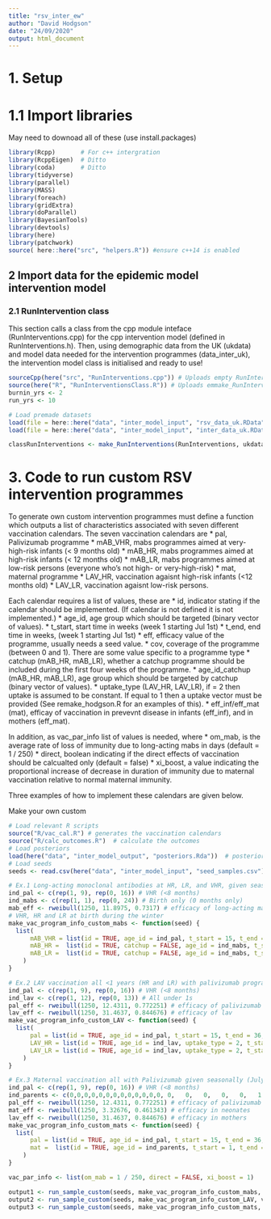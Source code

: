 ```yaml
---
title: "rsv_inter_ew"
author: "David Hodgson"
date: "24/09/2020"
output: html_document
---
```



# 1. Setup 
# 1.1 Import libraries
May need to downoad all of these (use install.packages)
```r

library(Rcpp)       # For c++ intergration
library(RcppEigen)  # Ditto
library(coda)       # Ditto
library(tidyverse)
library(parallel)
library(MASS)
library(foreach)
library(gridExtra)
library(doParallel)
library(BayesianTools)
library(devtools)
library(here)
library(patchwork)
source( here::here("src", "helpers.R")) #ensure c++14 is enabled

```


## 2 Import data for the epidemic model intervention model
### 2.1 RunIntervention class

This section calls a class from the cpp module inteface (RunInterventions.cpp) for the cpp intervention model (defined in RunInterventions.h).
Then, using demographic data from the UK (ukdata) and model data needed for the intervention programmes (data_inter_uk), the intervention model class is initialised and ready to use! 

```r

sourceCpp(here("src", "RunInterventions.cpp")) # Uploads empty RunInterventions class
source(here("R", "RunInterventionsClass.R")) # Uploads emmake_RunInterventionspty function
burnin_yrs <- 2
run_yrs <- 10

# Load premade datasets
load(file = here::here("data", "inter_model_input", "rsv_data_uk.RData")) # loads ukdata
load(file = here::here("data", "inter_model_input", "inter_data_uk.RData")) # loads data_inter_uk

classRunInterventions <- make_RunInterventions(RunInterventions, ukdata, data_inter_uk, burnin_yrs * 365, run_yrs * 365)

```

# 3. Code to run custom RSV intervention programmes

To generate own custom intervention programmes must define a function which outputs a list of characteristics associated with seven different vaccination calendars.
The seven vaccination calendars are
* pal, Palivizumab programme
* mAB_VHR, mabs programmes aimed at very-high-risk infants (< 9 months old)
* mAB_HR, mabs programmes aimed at high-risk infants (< 12 months old)
* mAB_LR, mabs programmes aimed at low-risk persons (everyone who's not high- or very-high-risk)
* mat, maternal programme
* LAV_HR, vaccination agaisnt high-risk infants (<12 months old)
* LAV_LR, vaccination agaisnt low-risk persons.

Each calendar requires a list of values, these are
* id, indicator stating if the calendar should be implemented. (If calendar is not defined it is not implemented.)
* age_id, age group which should be targeted (binary vector of values).
* t_start, start time in weeks (week 1 starting Jul 1st)
* t_end, end time in weeks, (week 1 starting Jul 1st) 
* eff, efficacy value of the programme, usually needs a seed value.
* cov, coverage of the programme (between 0 and 1).
There are some value specific to a programme type
* catchup (mAB_HR, mAB_LR), whether a catchup programme should be included during the first four weeks of the programme.
* age_id_catchup (mAB_HR, mAB_LR), age group which should be targeted by catchup (binary vector of values).
* uptake_type (LAV_HR, LAV_LR), if = 2 then uptake is assumed to be constant.  If equal to 1 then a uptake vector must be provided (See remake_hodgson.R for an examples of this).
* eff_inf/eff_mat (mat), efficay of vaccination in prevevnt disease in infants (eff_inf), and in mothers (eff_mat).

In addition, as vac_par_info list of values is needed, where
* om_mab, is the average rate of loss of immunity due to long-acting mabs in days (default = 1 / 250)
* direct, boolean indicating if the direct effects of vaccination should be calcualted only (default = false)
* xi_boost, a value indicating the proportional increase of decrease in duration of immunity due to maternal vaccination relative to normal maternal immunity.


Three examples of how to implement these calendars are given below. 

Make your own custom 
```r

# Load relevant R scripts
source("R/vac_cal.R") # generates the vaccination calendars
source("R/calc_outcomes.R")  # calculate the outcomes
# Load posteriors
load(here("data", "inter_model_output", "posteriors.Rda"))  # posteriors from fitting in Hodgson et al. 2020
# Load seeds
seeds <- read.csv(here("data", "inter_model_input", "seed_samples.csv"), header = FALSE)[, 1] + 1

# Ex.1 Long-acting monoclonal antibodies at HR, LR, and VHR, given seasonally with 90% coverage.
ind_pal <- c(rep(1, 9), rep(0, 16)) # VHR (<8 months)
ind_mabs <- c(rep(1, 1), rep(0, 24)) # Birth only (0 months only)
mab_eff <- rweibull(1250, 11.8975, 0.7317) # efficacy of long-acting mabs
# VHR, HR and LR at birth during the winter
make_vac_program_info_custom_mabs <- function(seed) {
  list(
      mAB_VHR = list(id = TRUE, age_id = ind_pal, t_start = 15, t_end = 36, eff = mab_eff[seed], cov = 0.9),
      mAB_HR =  list(id = TRUE, catchup = FALSE, age_id = ind_mabs, t_start = 15, t_end = 36, eff = mab_eff[seed], cov = 0.9),
      mAB_LR =  list(id = TRUE, catchup = FALSE, age_id = ind_mabs, t_start = 15, t_end = 36, eff = mab_eff[seed], cov = 0.9)
    )
}

# Ex.2 LAV vaccination all <1 years (HR and LR) with palivizumab programme, iven seasonally woth 90% coverage
ind_pal <- c(rep(1, 9), rep(0, 16)) # VHR (<8 months)
ind_lav <- c(rep(1, 12), rep(0, 13)) # All under 1s
pal_eff <- rweibull(1250, 12.4311, 0.772251) # efficacy of palivizumab
lav_eff <- rweibull(1250, 31.4637, 0.844676) # efficacy of lav
make_vac_program_info_custom_LAV <- function(seed) {
  list(
      pal = list(id = TRUE, age_id = ind_pal, t_start = 15, t_end = 36, eff = pal_eff[seed], cov = 0.9),
      LAV_HR = list(id = TRUE, age_id = ind_lav, uptake_type = 2, t_start = 15, t_end = 36, eff = lav_eff[seed], cov = 0.9),
      LAV_LR = list(id = TRUE, age_id = ind_lav, uptake_type = 2, t_start = 15, t_end = 36, eff = lav_eff[seed], cov = 0.9)
    )
}

# Ex.3 Maternal vaccination all with Palivizumab given seasonally (July - Oct) with 60% coverage.
ind_pal <- c(rep(1, 9), rep(0, 16)) # VHR (<8 months)
ind_parents <- c(0,0,0,0,0,0,0,0,0,0,0,0,0, 0,   0,   0,   0,   0,   1.0,1.0,1.0,0,0,0,0) # 15-44 (parents)
pal_eff <- rweibull(1250, 12.4311, 0.772251) # efficacy of palivizumab
mat_eff <- rweibull(1250, 3.32676, 0.461343) # efficacy in neonates
lav_eff <- rweibull(1250, 31.4637, 0.844676) # efficacy in mothers
make_vac_program_info_custom_mats <- function(seed) {
  list(
      pal = list(id = TRUE, age_id = ind_pal, t_start = 15, t_end = 36, eff = pal_eff[seed], cov = 0.9),
      mat =  list(id = TRUE, age_id = ind_parents, t_start = 1, t_end = 21*7 + 1, eff_inf = mat_eff[seed], eff_mat = lav_eff[seed], cov = 0.6)
    )
}

vac_par_info <- list(om_mab = 1 / 250, direct = FALSE, xi_boost = 1)

output1 <- run_sample_custom(seeds, make_vac_program_info_custom_mabs, vac_par_info, 0)
output2 <- run_sample_custom(seeds, make_vac_program_info_custom_LAV, vac_par_info, 0)
output3 <- run_sample_custom(seeds, make_vac_program_info_custom_mats, vac_par_info, 0.6)

```